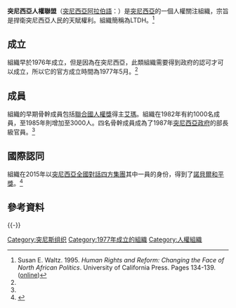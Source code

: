 {{Infobox organization
| name                = 突尼西亞人權聯盟
| native_name         = {{lang-fr|Ligue tunisienne des droits de l'homme}}
| native_name_lang    = 
| named_after         = 
| image               = 
| image_size          = 
| alt                 = 
| caption             = 
| map                 = 
| map_size            = 
| map_alt             = 
| map_caption         = 
| map2                = 
| map2_size           = 
| map2_alt            = 
| map2_caption        = 
| abbreviation        = 
| motto               = 
| predecessor         = 
| merged              = 
| successor           = 
| formation           = {{start date|1976|df=y}}
| founder             = 
| founding_location   = 
| extinction          = <!-- use {{end date and age|YYYY|MM|DD}} -->
| merger              = 
| type                = [[人權組織|人權組織]]
| tax_id              = <!-- or | vat_id = (for European organizations) -->
| registration_id     = <!-- for non-profit org -->
| status              = 
| purpose             = 
| headquarters        = [[突尼西亞|突尼西亞]][[突尼斯市|突尼斯市]]
| location            = 
| coords              = <!-- {{coord|LAT|LON|display=inline,title}} -->
| region              = 
| services            = 
| products            = 
| methods             = 
| fields              = 
| membership          = 3,000 (1985)
| membership_year     = 
| language            = [[法文|法文]]、[[突尼西亞阿拉伯語|突尼西亞阿拉伯語]]
| owner               = <!-- or | owners = -->
| sec_gen             = 
| leader_title        = 
| leader_name         = 
| leader_title2       = 
| leader_name2        = 
| leader_title3       = 
| leader_name3        = 
| leader_title4       = 
| leader_name4        = 
| board_of_directors  = 
| key_people          = 
| main_organ          = 
| parent_organization = 
| subsidiaries        = 
| secessions          = 
| affiliations        = [[突尼西亞全國對話四方集團|突尼西亞全國對話四方集團]]
| budget              = 
| budget_year         = 
| revenue             = 
| revenue_year        = 
| disbursements       = 
| expenses            = 
| expenses_year       = 
| endowment           = 
| staff               = 
| staff_year          = 
| volunteers          = 
| volunteers_year     = 
| slogan              = 
| mission             = 
| website             = <!-- {{URL|example.com}} -->
| remarks             = 
| formerly            = 
| footnotes           = 
}}

'''突尼西亞人權聯盟'''（[[突尼西亞阿拉伯語|突尼西亞阿拉伯語]]：{{rtl-lang|ar|الرابطة التونسية للدفاع عن حقوق الإنسان}}）是[[突尼西亞|突尼西亞]]的一個人權關注組織，宗旨是捍衛突尼西亞人民的天賦權利。組織簡稱為LTDH。<ref name=waltz>Susan E. Waltz. 1995. ''Human Rights and Reform: Changing the Face of North African Politics''. University of California Press. Pages 134-139. ([http://publishing.cdlib.org/ucpressebooks/view?docId=ft2t1nb1vf&chunk.id=d0e3053&toc.depth=100&brand=ucpress  online])</ref>

==成立==
組織早於1976年成立，但是因為在突尼西亞，此類組織需要得到政府的認可才可以成立，所以它的官方成立時間為1977年5月。<ref name=waltz/>

==成員==
組織的早期骨幹成員包括[[聯合國人權獎|聯合國人權獎]]得主[[艾瑪|艾瑪]]。組織在1982年有約1000名成員，至1985年則增加至3000人。四名骨幹成員成為了1987年[[突尼西亞政府|突尼西亞政府]]的部長級官員。<ref name=waltz/>
==國際認同==
組織在2015年以[[突尼西亞全國對話四方集團|突尼西亞全國對話四方集團]]其中一員的身份，得到了[[諾貝爾和平獎|諾貝爾和平獎]]。<ref name="nobel-2015">{{cite web|url=http://www.nobelprize.org/nobel_prizes/peace/laureates/2015/press.html|title=The Nobel Peace Prize 2015|publisher=Nobel Foundation|accessdate=2015-10-09|archive-date=2018-08-12|archive-url=https://web.archive.org/web/20180812110310/https://www.nobelprize.org/nobel_prizes/peace/laureates/2015/press.html|dead-url=no}}</ref>
==參考資料==

{{Reflist|2}}

{{-}}
{{2015年諾貝爾獎獲得者}}
{{诺贝尔和平奖获得者 (2001年－2025年)|nocat}}
[[Category:突尼斯组织|Category:突尼斯组织]]
[[Category:1977年成立的組織|Category:1977年成立的組織]]
[[Category:人權組織|Category:人權組織]]
